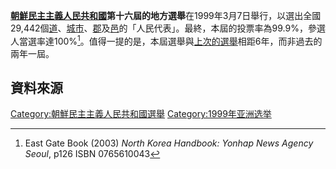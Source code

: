 {{noteTA
|G1=Country
|1=zh:北朝鮮; zh-cn:朝鲜; zh-tw:北韓; zh-hk:朝鮮; zh-sg:朝鲜;
}}

{{Politics of North Korea}}

'''[[朝鮮民主主義人民共和國|朝鮮民主主義人民共和國]]第十六屆的地方選舉'''在1999年3月7日舉行，以選出全國29,442個[[道_(行政區劃)|道]]、[[城市|城市]]、[[郡|郡]]及[[邑|邑]]的「人民代表」。最終，本屆的投票率為99.9%，參選人當選率達100%<ref>East Gate Book (2003) ''North Korea Handbook: Yonhap News Agency Seoul'', p126 ISBN 0765610043 </ref>。值得一提的是，本屆選舉與[[1993年朝鮮民主主義人民共和國地方選舉|上次的選舉]]相距6年，而非過去的兩年一屆。

==資料來源==
{{Reflist}}

{{North Korean elections}}

[[Category:朝鮮民主主義人民共和國選舉|Category:朝鮮民主主義人民共和國選舉]]
[[Category:1999年亚洲选举|Category:1999年亚洲选举]]